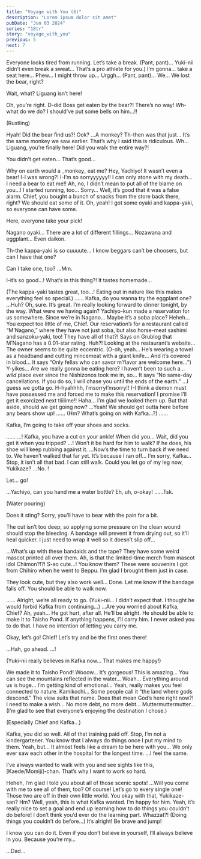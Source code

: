 ```yaml
---
title: "Voyage with You (6)"
description: "Lorem ipsum dolor sit amet"
pubDate: "Jun 03 2024"
series: "18tr"
story: "voyage_with_you"
previous: 5
next: 7
---
```



<Location name="Nagano, Kamikochi - Hiking Trail" />

<Bubble character="Yukikaze">
Everyone looks tired from running. Let’s take a break.
</Bubble>

<Bubble mc>
(Pant, pant)... Yuki-nii didn’t even break a sweat… That’s a pro athlete for you.)
</Bubble>

<Bubble character="Kafka">
I’m gonna… take a seat here… Phew…
</Bubble>

<Bubble character="Yachiyo">
I might throw up… Urggh…
</Bubble>

<Bubble character="Renga">
(Pant, pant)... We… We lost the bear, right?

Wait, what? Liguang isn’t here!
</Bubble>

<Bubble character="Ten">
Oh, you’re right.
</Bubble>

<Bubble character="Yachiyo">
D-did Boss get eaten by the bear?!
</Bubble>

<Bubble character="Renga">
There’s no way! Wh-what do we do? I should’ve put some bells on him…!!

(Rustling)
</Bubble>

<Bubble character="Yachiyo">
Hyah! Did the bear find us?!
</Bubble>

<Bubble character="Passing Monkey">
Ook?
</Bubble>

<Bubble character="Renga">
…A monkey? Th-then was that just…
</Bubble>

<Bubble character="Ten">
It’s the same monkey we saw earlier.
</Bubble>

<Bubble character="Liguang">
That’s why I said this is ridiculous.
</Bubble>

<Bubble character="Renga">
Wh… Liguang, you’re finally here! Did you walk the entire way?!

You didn’t get eaten… That’s good…
</Bubble>

<Bubble character="Liguang">
Why on earth would a _monkey_ eat me?
</Bubble>

<Bubble character="Renga">
Hey, Yachiyo! It wasn’t even a bear!
</Bubble>

<Bubble character="Yachiyo">
I-I was wrong?! I-I’m so sorryyyyyy!! I can only atone with my death… I need a bear to eat me!!
</Bubble>

<Bubble character="Renga">
Ah, no, I didn’t mean to put all of the blame on you…! I started running, too… Sorry…
</Bubble>

<Bubble character="Ten">
Well, it’s good that it was a false alarm. Chief, you bought a bunch of snacks from the store back there, right? We should eat some of it.
</Bubble>

<Bubble mc>
Oh, yeah! I got some oyaki and kappa-yaki, so everyone can have some.

Here, everyone take your pick!
</Bubble>

<Bubble character="Yukikaze">
Nagano oyaki… There are a lot of different fillings… Nozawana and eggplant… Even daikon.

Th-the kappa-yaki is so cuuuute… I know beggars can’t be choosers, but can I have that one?
</Bubble>

<Bubble character="Renga">
Can I take one, too? …Mm.

I-it’s so good…! What’s in this thing?! It tastes homemade…
</Bubble>

<Bubble mc>
(The kappa-yaki tastes great, too…! Eating out in nature like this makes everything feel so special.)
</Bubble>

<Bubble character="Kafka">
……
</Bubble>

<Bubble mc>
Kafka, do you wanna try the eggplant one?
</Bubble>

<Bubble character="Kafka">
…Huh? Oh, sure. It’s great. I’m really looking forward to dinner tonight, by the way. What were we having again?
</Bubble>

<Bubble mc>
Yachiyo-kun made a reservation for us somewhere. Since we’re in Nagano… Maybe it’s a soba place?
</Bubble>

<Bubble character="Yachiyo">
Heheh… You expect too little of me, Chief. Our reservation’s for a restaurant called “M’Nagano,” where they have not just soba, but also horse-meat sashimi and sanzoku-yaki, too!
</Bubble>

<Bubble character="Renga">
They have all of that?!
</Bubble>

<Bubble character="Ten">
Says on Grublog that M’Nagano has a 0.01-star rating.
</Bubble>

<Bubble character="Yachiyo">
Huh?!
</Bubble>

<Bubble character="Liguang">
Looking at the restaurant’s website… The owner seems to be quite eccentric.
</Bubble>

<Bubble mc>
(O-oh, yeah… He’s wearing a towel as a headband and cutting mincemeat with a giant knife… And it’s covered in blood… It says “Only fellas who can savor m’flavor are welcome here…”)
</Bubble>

<Bubble character="Renga">
Y-yikes… Are we really gonna be eating here? I haven’t been to such a… <em>wild</em> place ever since the Nishizonos took me in, so…
</Bubble>

<Bubble character="Yukikaze">
It says “No same-day cancellations. If you do so, I will chase you until the ends of the earth.”
</Bubble>

<Bubble character="Ten">
…I guess we gotta go.
</Bubble>

<Bubble character="Yachiyo">
H-hyahhhh, I’msorryI’msorry!! I-I think a demon must have possessed me and forced me to make this reservation! I promise I’ll get it exorcized next tiiiiime!!
</Bubble>

<Bubble mc>
Haha… I’m glad we looked them up. But that aside, should we get going now?
</Bubble>

<Bubble character="Renga">
…Yeah! We should get outta here before any bears show up!
</Bubble>

<Bubble character="Kafka">
……
</Bubble>

<Bubble mc>
(Hm? What’s going on with Kafka…?)
</Bubble>

<Bubble character="Yukikaze">
……

Kafka, I’m going to take off your shoes and socks.
</Bubble>

<Bubble character="Kafka">
……
</Bubble>

<Bubble mc>
…! Kafka, you have a cut on your ankle! When did you… Wait, did you get it when you tripped?
</Bubble>

<Bubble character="Renga">
…! Won’t it be hard for him to walk? If he does, his shoe will keep rubbing against it.
</Bubble>

<Bubble character="Liguang">
…Now’s the time to turn back if we need to. We haven’t walked that far yet.
</Bubble>

<Bubble character="Renga">
It’s because I ran off… I’m sorry, Kafka…
</Bubble>

<Bubble character="Kafka">
Stop, it isn’t all that bad. I can still walk. Could you let go of my leg now, Yukikaze?
</Bubble>

<Bubble character="Yukikaze">
…No.
</Bubble>

<Bubble character="Kafka">
!

Let… go!
</Bubble>

<Bubble character="Yukikaze">
…Yachiyo, can you hand me a water bottle?
</Bubble>

<Bubble character="Yachiyo">
Eh, uh, o-okay!
</Bubble>

<Bubble character="Kafka">
……Tsk.

(Water pouring)
</Bubble>

<Bubble character="Yukikaze">
Does it sting? Sorry, you’ll have to bear with the pain for a bit.

The cut isn’t too deep, so applying some pressure on the clean wound should stop the bleeding. A bandage will prevent it from drying out, so it’ll heal quicker. I just need to wrap it well so it doesn’t slip off…
</Bubble>

<Bubble character="Kafka">
…What’s up with these bandaids and the tape? They have some weird mascot printed all over them.
</Bubble>

<Bubble character="Yachiyo">
Ah, is that the limited-time merch from mascot idol Chiimon?!?! S-so cute…!
</Bubble>

<Bubble character="Yukikaze">
You know them? These were souvenirs I got from Chihiro when he went to Beppu. I’m glad I brought them just in case.

They look cute, but they also work well… Done. Let me know if the bandage falls off. You should be able to walk now.
</Bubble>

<Bubble character="Kafka">
……
</Bubble>

<Bubble character="Yukikaze">
Alright, we’re all ready to go.
</Bubble>

<Bubble mc>
(Yuki-nii… I didn’t expect that. I thought he would forbid Kafka from continuing…)
</Bubble>

<Bubble character="Yukikaze">
…Are you worried about Kafka, Chief?
</Bubble>

<Bubble mc>
Ah, yeah… He got hurt, after all.
</Bubble>

<Bubble character="Yukikaze">
He’ll be alright. He should be able to make it to Taisho Pond. If anything happens, I’ll carry him.
</Bubble>

<Bubble character="Kafka">
I never asked you to do that. I have no intention of letting you carry me.

Okay, let’s go! Chief! Let’s try and be the first ones there!
</Bubble>

<Bubble character="Yukikaze">
…Hah, go ahead.
</Bubble>

<Bubble mc>
…!

(Yuki-nii really believes in Kafka now… That makes me happy!)
</Bubble>

<Location name="Nagano, Kamikochi - Taisho Pond" />

<Bubble mc>
We made it to Taisho Pond! Wooow… It’s gorgeous! This is amazing…
</Bubble>

<Bubble character="Kafka">
You can see the mountains reflected in the water… Woah…
</Bubble>

<Bubble character="Renga">
Everything around us is huge… I’m getting kind of emotional…
</Bubble>

<Bubble character="Ten">
Yeah, really makes you feel connected to nature.
</Bubble>

<Bubble character="Liguang">
Kamikochi… Some people call it “the land where gods descend.” The view suits that name.
</Bubble>

<Bubble character="Yachiyo">
Does that mean God’s here right now?! I need to make a wish… No more debt, no more debt… Muttermuttermutter…
</Bubble>

<Bubble character="Yukikaze">
(I’m glad to see that everyone’s enjoying the destination I chose.)

(Especially Chief and Kafka…)
</Bubble>

<Bubble mc>
Kafka, you did so well. All of that training paid off.
</Bubble>

<Bubble character="Kafka">
Stop, I’m not a kindergartener. You know that I always do things once I put my mind to them.
</Bubble>

<Bubble mc>
Yeah, but… It almost feels like a dream to be here with you… We only ever saw each other in the hospital for the longest time.
</Bubble>

<Bubble character="Kafka">
…I feel the same.

I’ve always wanted to walk with you and see sights like this, [Kaede/Momiji]-chan. That’s why I want to work so hard.
</Bubble>

<Bubble mc>
Heheh, I’m glad I told you about all of those scenic spots!
</Bubble>

<Bubble character="Kafka">
…Will you come with me to see all of them, too?
</Bubble>

<Bubble mc>
Of course! Let’s go to every single one!
</Bubble>

<Bubble character="Ten">
Those two are off in their own little world. You okay with that, Yukikaze-san?
</Bubble>

<Bubble character="Yukikaze">
Hm? Well, yeah, this is what Kafka wanted. I’m happy for him.
</Bubble>

<Bubble character="Renga">
Yeah, it’s really nice to set a goal and end up learning how to do things you couldn’t do before!
</Bubble>

<Bubble character="Liguang">
I don’t think you’d ever do the learning part.
</Bubble>

<Bubble character="Renga">
Whazzat?!
</Bubble>

<Bubble character="Yukikaze">
(Doing things you couldn’t do before…)
</Bubble>

<Flashback start />

<Bubble character="Sadayuki">
It’s alright! Be brave and jump!

I know you can do it. Even if you don’t believe in yourself, I’ll always believe in you. Because you’re my…
</Bubble>

<Flashback end />

<Location name="Nagano, Kamikochi - Taisho Pond" />

<Bubble character="Yukikaze">
…Dad…
</Bubble>

